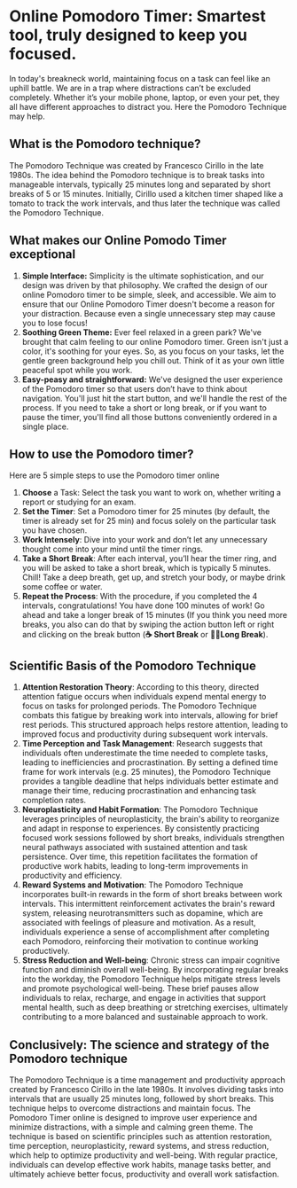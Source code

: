 # **Online Pomodoro Timer: Smartest tool, truly designed to keep you focused.**

In today's breakneck world, maintaining focus on a task can feel like an uphill battle. We are in a trap where distractions can’t be excluded completely. Whether it’s your mobile phone, laptop, or even your pet, they all have different approaches to distract you. Here the Pomodoro Technique may help.

## **What is the Pomodoro technique?**

The Pomodoro Technique was created by Francesco Cirillo in the late 1980s. The idea behind the Pomodoro technique is to break tasks into manageable intervals, typically 25 minutes long and separated by short breaks of 5 or 15 minutes. Initially, Cirillo used a kitchen timer shaped like a tomato to track the work intervals, and thus later the technique was called the Pomodoro Technique.

## **What makes our Online Pomodo Timer exceptional**

1. **Simple Interface:** Simplicity is the ultimate sophistication, and our design was driven by that philosophy. We crafted the design of our online Pomodoro timer to be simple, sleek, and accessible. We aim to ensure that our Online Pomodoro Timer doesn't become a reason for your distraction. Because even a single unnecessary step may cause you to lose focus!
2. **Soothing Green Theme:** Ever feel relaxed in a green park? We've brought that calm feeling to our online Pomodoro timer. Green isn't just a color, it's soothing for your eyes. So, as you focus on your tasks, let the gentle green background help you chill out. Think of it as your own little peaceful spot while you work.
3. **Easy-peasy and straightforward:** We've designed the user experience of the Pomodoro timer so that users don’t have to think about navigation. You'll just hit the start button, and we'll handle the rest of the process. If you need to take a short or long break, or if you want to pause the timer, you'll find all those buttons conveniently ordered in a single place.

## **How to use the Pomodoro timer?**

Here are 5 simple steps to use the Pomodoro timer online

1. **Choose** a Task: Select the task you want to work on, whether writing a report or studying for an exam.
2. **Set the Timer**: Set a Pomodoro timer for 25 minutes (by default, the timer is already set for 25 min) and focus solely on the particular task you have chosen.
3. **Work Intensely**: Dive into your work and don’t let any unnecessary thought come into your mind until the timer rings.
4. **Take a Short Break**: After each interval, you’ll hear the timer ring, and you will be asked to take a short break, which is typically 5 minutes. Chill! Take a deep breath, get up, and stretch your body, or maybe drink some coffee or water.
5. **Repeat the Process**: With the procedure, if you completed the 4 intervals, congratulations! You have done 100 minutes of work! Go ahead and take a longer break of 15 minutes (If you think you need more breaks, you also can do that by swiping the action button left or right and clicking on the break button (**☕️ Short Break** or **🚶‍♀️Long Break**).

## Scientific Basis of the Pomodoro Technique

1. **Attention Restoration Theory**: According to this theory, directed attention fatigue occurs when individuals expend mental energy to focus on tasks for prolonged periods. The Pomodoro Technique combats this fatigue by breaking work into intervals, allowing for brief rest periods. This structured approach helps restore attention, leading to improved focus and productivity during subsequent work intervals.
2. **Time Perception and Task Management**: Research suggests that individuals often underestimate the time needed to complete tasks, leading to inefficiencies and procrastination. By setting a defined time frame for work intervals (e.g. 25 minutes), the Pomodoro Technique provides a tangible deadline that helps individuals better estimate and manage their time, reducing procrastination and enhancing task completion rates.
3. **Neuroplasticity and Habit Formation**: The Pomodoro Technique leverages principles of neuroplasticity, the brain's ability to reorganize and adapt in response to experiences. By consistently practicing focused work sessions followed by short breaks, individuals strengthen neural pathways associated with sustained attention and task persistence. Over time, this repetition facilitates the formation of productive work habits, leading to long-term improvements in productivity and efficiency.
4. **Reward Systems and Motivation**: The Pomodoro Technique incorporates built-in rewards in the form of short breaks between work intervals. This intermittent reinforcement activates the brain's reward system, releasing neurotransmitters such as dopamine, which are associated with feelings of pleasure and motivation. As a result, individuals experience a sense of accomplishment after completing each Pomodoro, reinforcing their motivation to continue working productively.
5. **Stress Reduction and Well-being**: Chronic stress can impair cognitive function and diminish overall well-being. By incorporating regular breaks into the workday, the Pomodoro Technique helps mitigate stress levels and promote psychological well-being. These brief pauses allow individuals to relax, recharge, and engage in activities that support mental health, such as deep breathing or stretching exercises, ultimately contributing to a more balanced and sustainable approach to work.

## Conclusively: The science and strategy of the Pomodoro technique

The Pomodoro Technique is a time management and productivity approach created by Francesco Cirillo in the late 1980s. It involves dividing tasks into intervals that are usually 25 minutes long, followed by short breaks. This technique helps to overcome distractions and maintain focus. The Pomodoro Timer online is designed to improve user experience and minimize distractions, with a simple and calming green theme. The technique is based on scientific principles such as attention restoration, time perception, neuroplasticity, reward systems, and stress reduction, which help to optimize productivity and well-being. With regular practice, individuals can develop effective work habits, manage tasks better, and ultimately achieve better focus, productivity and overall work satisfaction.
